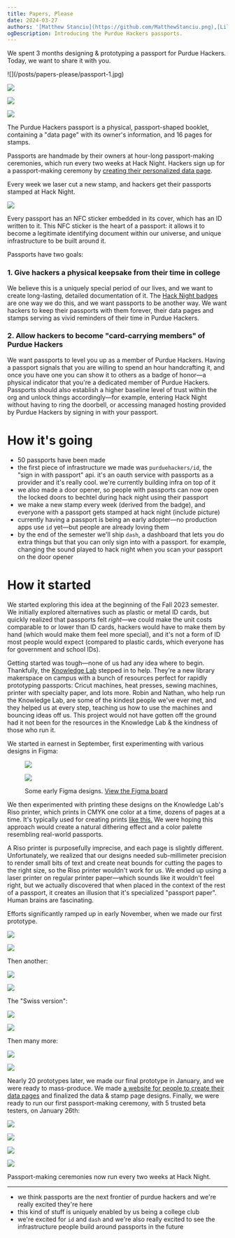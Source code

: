 ```yaml
---
title: Papers, Please
date: 2024-03-27
authors: '[Matthew Stanciu](https://github.com/MatthewStanciu.png),[Lilian Zhao](https://github.com/lilianzlettuce.png),[Jack Hogan](https://github.com/ImTheSquid.png),[Ayden Bridges](https://github.com/TheBlueTophat.png),[Hazel Roeder](https://github.com/fizzyapple12.png),[Sean Choi](https://github.com/szeans.png)'
ogDescription: Introducing the Purdue Hackers passports.
---
```



We spent 3 months designing & prototyping a passport for Purdue Hackers. Today, we want to share it with you.

<div className="grid grid-cols-2 gap-2">
![](/posts/papers-please/passport-1.jpg)

![](/posts/papers-please/passport-2.jpg)

![](/posts/papers-please/passport-3.jpg)

![](/posts/papers-please/passport-4.jpg)

</div>

The Purdue Hackers passport is a physical, passport-shaped booklet, containing a "data page" with its owner's information, and 16 pages for stamps.

<YouTubePlayer videoId="AngfUtdNcV8" />

Passports are handmade by their owners at hour-long passport-making ceremonies, which run every two weeks at Hack Night. Hackers sign up for a passport-making ceremony by [creating their personalized data page](https://passports.purduehackers.com).

Every week we laser cut a new stamp, and hackers get their passports stamped at Hack Night.

![](/posts/papers-please/stamped-passport.jpeg)

Every passport has an NFC sticker embedded in its cover, which has an ID written to it. This NFC sticker is the heart of a passport: it allows it to become a legitimate identifying document within our universe, and unique infrastructure to be built around it.

Passports have two goals:

### 1. Give hackers a physical keepsake from their time in college

We believe this is a uniquely special period of our lives, and we want to create long-lasting, detailed documentation of it. The [Hack Night badges](https://arc.net/l/quote/vnenuxsq) are one way we do this, and we want passports to be another way. We want hackers to keep their passports with them forever, their data pages and stamps serving as vivid reminders of their time in Purdue Hackers.

### 2. Allow hackers to become "card-carrying members" of Purdue Hackers

We want passports to level you up as a member of Purdue Hackers. Having a passport signals that you are willing to spend an hour handcrafting it, and once you have one you can show it to others as a badge of honor—a physical indicator that you're a dedicated member of Purdue Hackers. Passports should also establish a higher baseline level of trust within the org and unlock things accordingly—for example, entering Hack Night without having to ring the doorbell, or accessing managed hosting provided by Purdue Hackers by signing in with your passport.

# How it's going

- 50 passports have been made
- the first piece of infrastructure we made was `purduehackers/id`, the "sign in with passport" api. it's an oauth service with passports as a provider and it's really cool. we're currently building infra on top of it
- we also made a door opener, so people with passports can now open the locked doors to bechtel during hack night using their passport
- we make a new stamp every week (derived from the badge), and everyone with a passport gets stamped at hack night (include picture)
- currently having a passport is being an early adopter—no production apps use `id` yet—but people are already loving them
- by the end of the semester we'll ship `dash`, a dashboard that lets you do extra things but that you can only sign into with a passport. for example, changing the sound played to hack night when you scan your passport on the door opener

# How it started

We started exploring this idea at the beginning of the Fall 2023 semester. We initially explored alternatives such as plastic or metal ID cards, but quickly realized that passports felt _right_—we could make the unit costs comparable to or lower than ID cards, hackers would have to make them by hand (which would make them feel more special), and it's not a form of ID most people would expect (compared to plastic cards, which everyone has for government and school IDs).

Getting started was tough—none of us had any idea where to begin. Thankfully, the [Knowledge Lab](https://www.lib.purdue.edu/KnowledgeLab) stepped in to help. They're a new library makerspace on campus with a bunch of resources perfect for rapidly prototyping passports: Cricut machines, heat presses, sewing machines, printer with specialty paper, and lots more. Robin and Nathan, who help run the Knowledge Lab, are some of the kindest people we've ever met, and they helped us at every step, teaching us how to use the machines and bouncing ideas off us. This project would not have gotten off the ground had it not been for the resources in the Knowledge Lab & the kindness of those who run it.

We started in earnest in September, first experimenting with various designs in Figma:

<figure className="text-base text-center font-main mx-auto">

<div className="grid grid-cols-2 gap-2">

![](/posts/papers-please/figma-1.png)

![](/posts/papers-please/figma-2.png)

</div>

<figcaption className="mt-2">Some early Figma designs. <span><a 
      target="_blank"
      className="text-post hover:text-post-light transition"
      style={{
        textDecoration: 'underline',
        textUnderlineOffset: '4px'
      }}
      href="https://www.figma.com/file/4WLH7BPp8O5mDcWx3xhLNT/passport-design?type=design&node-id=0-1&mode=design&t=5rui9TuvGLx0TW6Y-0">View the Figma board</a></span></figcaption>
</figure>

We then experimented with printing these designs on the Knowledge Lab's Riso printer, which prints in CMYK one color at a time, dozens of pages at a time. It's typically used for creating prints [like this.](https://upload.wikimedia.org/wikipedia/en/5/55/Barack_Obama_Hope_poster.jpg) We were hoping this approach would create a natural dithering effect and a color palette resembling real-world passports.

<YouTubePlayer videoId="NQvHiK2tkpU" />

A Riso printer is purposefully imprecise, and each page is slightly different. Unfortunately, we realized that our designs needed sub-millimeter precision to render small bits of text and create neat bounds for cutting the pages to the right size, so the Riso printer wouldn't work for us. We ended up using a laser printer on regular printer paper—which sounds like it wouldn't feel right, but we actually discovered that when placed in the context of the rest of a passport, it creates an illusion that it's specialized "passport paper". Human brains are fascinating.

Efforts significantly ramped up in early November, when we made our first prototype.

<div className="grid grid-cols-2 gap-2">

![](/posts/papers-please/first-prototype-1.jpg)

![](/posts/papers-please/first-prototype-2.jpg)

</div>

Then another:

<div className="grid grid-cols-2 gap-2">

![](/posts/papers-please/second-1.jpg)

![](/posts/papers-please/second-2.jpg)

</div>

The "Swiss version":

<div className="grid grid-cols-2 gap-2">

![](/posts/papers-please/swiss-1.jpg)

![](/posts/papers-please/swiss-2.jpg)

</div>

Then many more:

<div className="grid grid-cols-2 gap-2">

![](/posts/papers-please/thanksgiving.jpg)

![](/posts/papers-please/faux-leather.jpg)

</div>

Nearly 20 prototypes later, we made our final prototype in January, and we were ready to mass-produce. We made [a website for people to create their data pages](https://github.com/purduehackers/passport-data-pages) and finalized the data & stamp page designs. Finally, we were ready to run our first passport-making ceremony, with 5 trusted beta testers, on January 26th:

<div className="grid grid-cols-2 gap-2">

![](/posts/papers-please/ceremony-1-1.jpg)

![](/posts/papers-please/ceremony-1-5.jpg)

![](/posts/papers-please/ceremony-1-2.jpg)

![](/posts/papers-please/ceremony-1-3.jpg)

</div>

Passport-making ceremonies now run every two weeks at Hack Night.

---

- we think passports are the next frontier of purdue hackers and we're really excited they're here
- this kind of stuff is uniquely enabled by us being a college club
- we're excited for `id` and `dash` and we're also really excited to see the infrastructure people build around passports in the future
